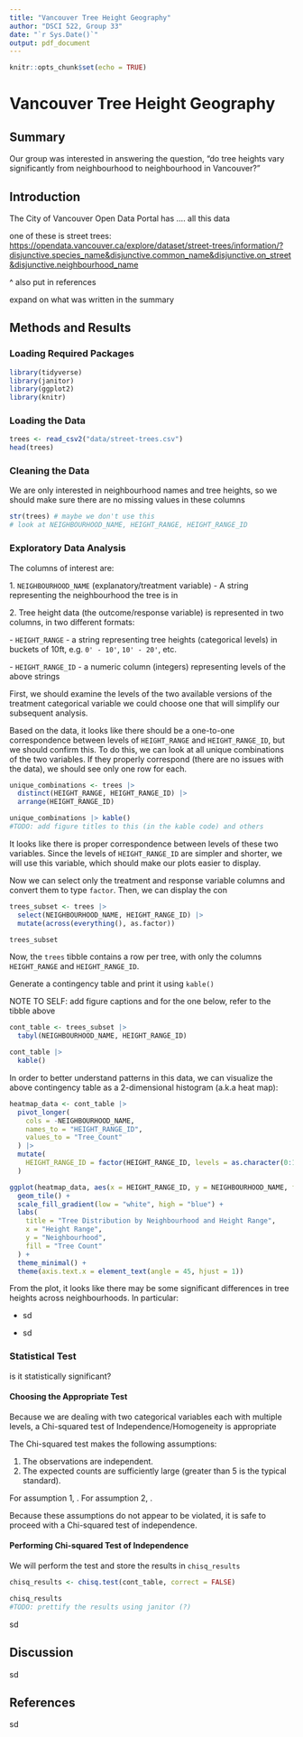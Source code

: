 ```yaml
---
title: "Vancouver Tree Height Geography"
author: "DSCI 522, Group 33"
date: "`r Sys.Date()`"
output: pdf_document
---
```


```r
knitr::opts_chunk$set(echo = TRUE)
```

# Vancouver Tree Height Geography

## Summary

Our group was interested in answering the question, "do tree heights vary significantly from neighbourhood to neighbourhood in Vancouver?"

## Introduction

The City of Vancouver Open Data Portal has .... all this data

one of these is street trees: <https://opendata.vancouver.ca/explore/dataset/street-trees/information/?disjunctive.species_name&disjunctive.common_name&disjunctive.on_street&disjunctive.neighbourhood_name>

\^ also put in references

expand on what was written in the summary

## Methods and Results

### Loading Required Packages

```r
library(tidyverse)
library(janitor)
library(ggplot2)
library(knitr)
```

### Loading the Data

```r
trees <- read_csv2("data/street-trees.csv")
head(trees)
```

### Cleaning the Data

We are only interested in neighbourhood names and tree heights, so we should make sure there are no missing values in these columns

```r
str(trees) # maybe we don't use this
# look at NEIGHBOURHOOD_NAME, HEIGHT_RANGE, HEIGHT_RANGE_ID
```

### Exploratory Data Analysis

The columns of interest are:

1\. `NEIGHBOURHOOD_NAME` (explanatory/treatment variable) - A string representing the neighbourhood the tree is in

2\. Tree height data (the outcome/response variable) is represented in two columns, in two different formats:

\- `HEIGHT_RANGE` - a string representing tree heights (categorical levels) in buckets of 10ft, e.g. `0' - 10'`, `10' - 20'`, etc.

\- `HEIGHT_RANGE_ID` - a numeric column (integers) representing levels of the above strings

First, we should examine the levels of the two available versions of the treatment categorical variable we could choose one that will simplify our subsequent analysis.

Based on the data, it looks like there should be a one-to-one correspondence between levels of `HEIGHT_RANGE` and `HEIGHT_RANGE_ID`, but we should confirm this. To do this, we can look at all unique combinations of the two variables. If they properly correspond (there are no issues with the data), we should see only one row for each.

```r
unique_combinations <- trees |> 
  distinct(HEIGHT_RANGE, HEIGHT_RANGE_ID) |> 
  arrange(HEIGHT_RANGE_ID)

unique_combinations |> kable()
#TODO: add figure titles to this (in the kable code) and others

```

It looks like there is proper correspondence between levels of these two variables. Since the levels of `HEIGHT_RANGE_ID` are simpler and shorter, we will use this variable, which should make our plots easier to display.

Now we can select only the treatment and response variable columns and convert them to type `factor`. Then, we can display the con

```r
trees_subset <- trees |> 
  select(NEIGHBOURHOOD_NAME, HEIGHT_RANGE_ID) |> 
  mutate(across(everything(), as.factor))

trees_subset
```

Now, the `trees` tibble contains a row per tree, with only the columns `HEIGHT_RANGE` and `HEIGHT_RANGE_ID`.

Generate a contingency table and print it using `kable()`

NOTE TO SELF: add figure captions and for the one below, refer to the tibble above

```r
cont_table <- trees_subset |> 
  tabyl(NEIGHBOURHOOD_NAME, HEIGHT_RANGE_ID)

cont_table |> 
  kable()
```

In order to better understand patterns in this data, we can visualize the above contingency table as a 2-dimensional histogram (a.k.a heat map):

```r
heatmap_data <- cont_table |> 
  pivot_longer(
    cols = -NEIGHBOURHOOD_NAME,
    names_to = "HEIGHT_RANGE_ID",
    values_to = "Tree_Count"
  ) |> 
  mutate(
    HEIGHT_RANGE_ID = factor(HEIGHT_RANGE_ID, levels = as.character(0:10))
  )

ggplot(heatmap_data, aes(x = HEIGHT_RANGE_ID, y = NEIGHBOURHOOD_NAME, fill = Tree_Count)) +
  geom_tile() +
  scale_fill_gradient(low = "white", high = "blue") +
  labs(
    title = "Tree Distribution by Neighbourhood and Height Range",
    x = "Height Range",
    y = "Neighbourhood",
    fill = "Tree Count"
  ) +
  theme_minimal() +
  theme(axis.text.x = element_text(angle = 45, hjust = 1))
```

From the plot, it looks like there may be some significant differences in tree heights across neighbourhoods. In particular:

-   sd

-   sd

### Statistical Test

is it statistically significant?

#### Choosing the Appropriate Test

Because we are dealing with two categorical variables each with multiple levels, a Chi-squared test of Independence/Homogeneity is appropriate

The Chi-squared test makes the following assumptions:

1.  The observations are independent.
2.  The expected counts are sufficiently large (greater than 5 is the typical standard).

For assumption 1, . For assumption 2, .

Because these assumptions do not appear to be violated, it is safe to proceed with a Chi-squared test of independence.

#### Performing Chi-squared Test of Independence

We will perform the test and store the results in `chisq_results`

```r
chisq_results <- chisq.test(cont_table, correct = FALSE)

chisq_results
#TODO: prettify the results using janitor (?)
```

sd

## Discussion

sd

## References

sd

